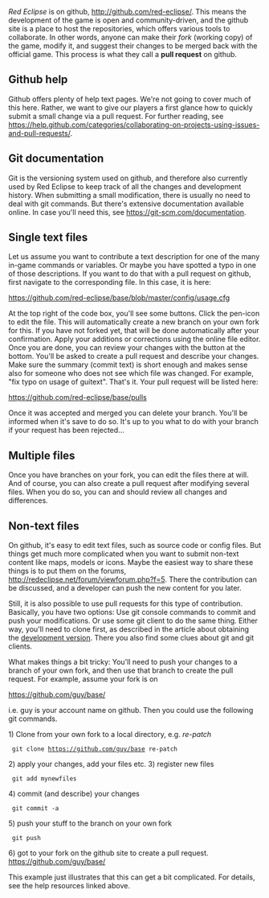 ''Red Eclipse'' is on github, http://github.com/red-eclipse/. This means the development of the game is open and community-driven, and the github site is a place to host the repositories, which offers various tools to collaborate. In other words, anyone can make their ''fork'' (working copy) of the game, modify it, and suggest their changes to be merged back with the official game. This process is what they call a '''pull request''' on github.

==Github help==

Github offers plenty of help text pages. We're not going to cover much of this here. Rather, we want to give our players a first glance how to quickly submit a small change via a pull request. For further reading, see https://help.github.com/categories/collaborating-on-projects-using-issues-and-pull-requests/.

==Git documentation==

Git is the versioning system used on github, and therefore also currently used by Red Eclipse to keep track of all the changes and development history. When submitting a small modification, there is usually no need to deal with git commands. But there's extensive documentation available online. In case you'll need this, see https://git-scm.com/documentation.

==Single text files==

Let us assume you want to contribute a text description for one of the many in-game commands or variables. Or maybe you have spotted a typo in one of those descriptions. If you want to do that with a pull request on github, first navigate to the corresponding file. In this case, it is here:

https://github.com/red-eclipse/base/blob/master/config/usage.cfg

At the top right of the code box, you'll see some buttons. Click the pen-icon to edit the file. This will automatically create a new branch on your own fork for this. If you have not forked yet, that will be done automatically after your confirmation. Apply your additions or corrections using the online file editor. Once you are done, you can review your changes with the button at the bottom. You'll be asked to create a pull request and describe your changes. Make sure the summary (commit text) is short enough and makes sense also for someone who does not see which file was changed. For example, "fix typo on usage of guitext". That's it. Your pull request will be listed here:

https://github.com/red-eclipse/base/pulls

Once it was accepted and merged you can delete your branch. You'll be informed when it's save to do so. It's up to you what to do with your branch if your request has been rejected...

==Multiple files==

Once you have branches on your fork, you can edit the files there at will. And of course, you can also create a pull request after modifying several files. When you do so, you can and should review all changes and differences.

==Non-text files==

On github, it's easy to edit text files, such as source code or config files. But things get much more complicated when you want to submit non-text content like maps, models or icons. Maybe the easiest way to share these things is to put them on the forums, http://redeclipse.net/forum/viewforum.php?f=5. There the contribution can be discussed, and a developer can push the new content for you later.

Still, it is also possible to use pull requests for this type of contribution. Basically, you have two options: Use git console commands to commit and push your modifications. Or use some git client to do the same thing. Either way, you'll need to clone first, as described in the article about obtaining the [[obtain development version|development version]]. There you also find some clues about git and git clients. 

What makes things a bit tricky: You'll need to push your changes to a branch of your own fork, and then use that branch to create the pull request. For example, assume your fork is on

https://github.com/guy/base/

i.e. guy is your account name on github. Then you could use the following git commands.


1) Clone from your own fork to a local directory, e.g. ''re-patch''
  git clone https://github.com/guy/base re-patch 
2) apply your changes, add your files etc.
3) register new files
  git add mynewfiles
4) commit (and describe) your changes
  git commit -a
5) push your stuff to the branch on your own fork
  git push
6) got to your fork on the github site to create a pull request.
https://github.com/guy/base/

This example just illustrates that this can get a bit complicated. For details, see the help resources linked above.